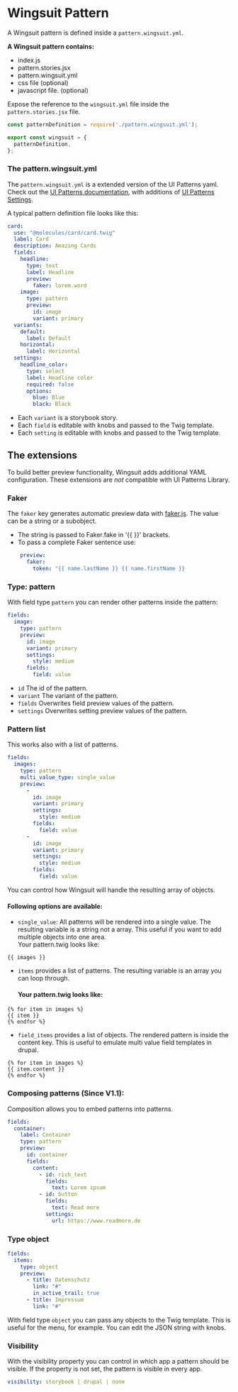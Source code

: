 # Wingsuit Pattern

A Wingsuit pattern is defined inside a `pattern.wingsuit.yml`.

<b>A Wingsuit pattern contains:</b>

* index.js
* pattern.stories.jsx
* pattern.wingsuit.yml
* css file (optional)
* javascript file. (optional)

Expose the reference to the `wingsuit.yml` file inside the `pattern.stories.jsx` file.

```js
const patternDefinition = require('./pattern.wingsuit.yml');

export const wingsuit = {
  patternDefinition,
};

```
### The pattern.wingsuit.yml
The `pattern.wingsuit.yml` is a extended version of the UI Patterns yaml. Check out the [UI Patterns documentation](https://ui-patterns.readthedocs.io/en/8.x-1.x/content/patterns-definition.html), with additions of [UI Patterns Settings](https://www.drupal.org/project/ui_patterns_settings).

A typical pattern definition file looks like this:

```yaml
card:
  use: "@molecules/card/card.twig"
  label: Card
  description: Amazing Cards
  fields:
    headline:
      type: text
      label: Headline
      preview:
        faker: lorem.word
    image:
      type: pattern
      preview:
        id: image
        variant: primary
  variants:
    default:
      label: Default
    horizontal:
      label: Horizontal
  settings:
    headline_color:
      type: select
      label: Headline color
      required: false
      options:
        blue: Blue
        black: Black
```

* Each `variant` is a storybook story.
* Each `field` is editable with knobs and passed to the Twig template.
* Each `setting` is editable with knobs and passed to the Twig template.


## The extensions
To build better preview functionality, Wingsuit adds additional YAML configuration. These extensions are _not_ compatible with UI Patterns Library.

### Faker
The `faker` key generates automatic preview data with [faker.js](https://github.com/marak/Faker.js/).
The value can be a string or a subobject.
* The string is passed to Faker.fake in '{{ }}' brackets.
* To pass a complete Faker sentence use:
```yaml
    preview:
      faker:
        token: "{{ name.lastName }} {{ name.firstName }}
```

### Type: pattern
With field type `pattern` you can render other patterns inside the pattern:
```yaml
fields:
  image:
    type: pattern
    preview:
      id: image
      variant: primary
      settings:
        style: medium
      fields:
        field: value
```
* `id` The id of the pattern.
* `variant` The variant of the pattern.
* `fields` Overwrites field preview values of the pattern.
* `settings` Overwrites setting preview values of the pattern.

### Pattern list
This works also with a list of patterns.
```yaml
fields:
  images:
    type: pattern
    multi_value_type: single_value
    preview:
      -
        id: image
        variant: primary
        settings:
          style: medium
        fields:
          field: value
      -
        id: image
        variant: primary
        settings:
          style: medium
        fields:
          field: value
```
You can control how Wingsuit will handle the resulting array of objects.

#### Following options are available:
* `single_value`: All patterns will be rendered into a single value. The resulting variable is a string not a array. This useful if you want to add multiple objects into one area.
<br/>Your pattern.twig looks like:
```twig
{{ images }}
```
* `items` provides a list of patterns. The resulting variable is an array you can loop through.
   #### Your pattern.twig looks like:
```twig
{% for item in images %}
{{ item }}
{% endfor %}
```

* `field_items` provides a list of objects. The rendered pattern is inside the content key. This is useful to emulate multi value field templates in drupal.
```twig
{% for item in images %}
{{ item.content }}
{% endfor %}
```
### Composing patterns (Since V1.1):
Composition allows you to embed patterns into patterns.
```YAML
fields:
  container:
    label: Container
    type: pattern
    preview:
      id: container
      fields:
        content:
          - id: rich_text
            fields:
              text: Lorem ipsum
          - id: button
            fields:
              text: Read more
            settings:
              url: https://www.readmore.de

```
### Type object
```yaml
fields:
  items:
    type: object
    preview:
      - title: Datenschutz
        link: "#"
        in_active_trail: true
      - title: Impressum
        link: "#"
```
With field type `object` you can pass any objects to the Twig template. This is useful for the menu, for example. You can edit the JSON string with knobs.

### Visibility
With the visibility property you can control in which app a pattern should be visible. If the property is not set, the pattern is visible in every app.
```yaml
visibility: storybook | drupal | none
```
